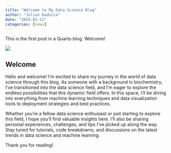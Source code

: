 ```yaml
---
title: "Welcome to My Data Science Blog"
author: "Julian Daduica"
date: "2025-01-12"
categories: [news]
---
```


This is the first post in a Quarto blog. Welcome!

![](thumbnail.jpg)

## Welcome
Hello and welcome! I’m excited to share my journey in the world of data science through this blog. As someone with a background in biochemistry, I’ve transitioned into the data science field, and I’m eager to explore the endless possibilities that this dynamic field offers. In this space, I’ll be diving into everything from machine learning techniques and data visualization tools to deployment strategies and best practices.

Whether you’re a fellow data science enthusiast or just starting to explore this field, I hope you’ll find valuable insights here. I’ll also be sharing personal experiences, challenges, and tips I’ve picked up along the way. Stay tuned for tutorials, code breakdowns, and discussions on the latest trends in data science and machine learning.

Thank you for reading!